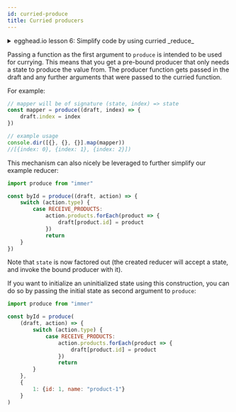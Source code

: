 ```yaml
---
id: curried-produce
title: Curried producers
---
```


<center>
	<div
		data-ea-publisher="immerjs"
		data-ea-type="image"
		className="horizontal bordered"
	></div>
</center>
<details>
	<summary className="egghead-summary">
		egghead.io lesson 6: Simplify code by using curried _reduce_
	</summary>
	<br />
	<div>
		<iframe
			width="760"
			height="427"
			scrolling="no"
			src="https://egghead.io/lessons/javascript-simplify-immer-producer-functions-using-currying/embed"
		></iframe>
	</div>
	<a
		className="egghead-link"
		href="https://egghead.io/lessons/javascript-simplify-immer-producer-functions-using-currying"
	>
		Hosted on egghead.io
	</a>
</details>

Passing a function as the first argument to `produce` is intended to be used for currying. This means that you get a pre-bound producer that only needs a state to produce the value from. The producer function gets passed in the draft and any further arguments that were passed to the curried function.

For example:

```javascript
// mapper will be of signature (state, index) => state
const mapper = produce((draft, index) => {
	draft.index = index
})

// example usage
console.dir([{}, {}, {}].map(mapper))
//[{index: 0}, {index: 1}, {index: 2}])
```

This mechanism can also nicely be leveraged to further simplify our example reducer:

```javascript
import produce from "immer"

const byId = produce((draft, action) => {
	switch (action.type) {
		case RECEIVE_PRODUCTS:
			action.products.forEach(product => {
				draft[product.id] = product
			})
			return
	}
})
```

Note that `state` is now factored out (the created reducer will accept a state, and invoke the bound producer with it).

If you want to initialize an uninitialized state using this construction, you can do so by passing the initial state as second argument to `produce`:

```javascript
import produce from "immer"

const byId = produce(
	(draft, action) => {
		switch (action.type) {
			case RECEIVE_PRODUCTS:
				action.products.forEach(product => {
					draft[product.id] = product
				})
				return
		}
	},
	{
		1: {id: 1, name: "product-1"}
	}
)
```
